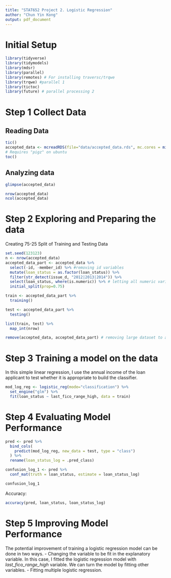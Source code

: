 ---
title: "STAT652 Project 2. Logistic Regression"
author: "Chun Yin Kong"
output: pdf_document
---

# Initial Setup
```{r warning=FALSE, message=FALSE}
library(tidyverse)
library(tidymodels)
library(mdsr)
library(parallel)
library(remotes) # For installing traversc/trqwe
library(trqwe) #parallel 1
library(tictoc)
library(future) # parallel processing 2
```

# Step 1 Collect Data
## Reading Data
```{r warning=FALSE, message=FALSE, eval=FALSE}
tic()
accepted_data <- mcreadRDS(file="data/accepted_data.rds", mc.cores = min(parallel::detectCores(), 16))
# Requires "pigz" on ubuntu
toc()
```

## Analyzing data
```{r}
glimpse(accepted_data)
```

```{r}
nrow(accepted_data)
ncol(accepted_data)
```

# Step 2 Exploring and Preparing the data
Creating 75-25 Split of Training and Testing Data
```{r}
set.seed(123123)
n <- nrow(accepted_data)
accepted_data_part <- accepted_data %>%
  select(-id, -member_id) %>% #removing id variables
  mutate(loan_status = as.factor(loan_status)) %>%
  filter(str_detect(issue_d, "2012|2013|2014")) %>%
  select(loan_status, where(is.numeric)) %>% # letting all numeric variables remain, others all drop
  initial_split(prop=0.75)

train <- accepted_data_part %>%
  training()

test <- accepted_data_part %>%
  testing()

list(train, test) %>%
  map_int(nrow)

remove(accepted_data, accepted_data_part) # removing large dataset to avoid RAM shortage
```
# Step 3 Training a model on the data
In this simple linear regression, I use the annual income of the loan applicant to test whether it is appropriate to build the classifier.

```{r}
mod_log_reg <- logistic_reg(mode="classification") %>%
  set_engine("glm") %>%
  fit(loan_status ~ last_fico_range_high, data = train)
```

# Step 4 Evaluating Model Performance
```{r}
pred <- pred %>%
  bind_cols(
    predict(mod_log_reg, new_data = test, type = "class")
  ) %>%
  rename(loan_status_log = .pred_class)

confusion_log_1 <- pred %>%
  conf_mat(truth = loan_status, estimate = loan_status_log)

confusion_log_1
```

Accuracy:
```{r}
accuracy(pred, loan_status, loan_status_log)
```

# Step 5 Improving Model Performance
The potential improvement of training a logistic regression model can be done in two ways.
  - Changing the variable to be fit in the explanatory variable. In this case, I fitted the logistic regression model with *last_fico_range_high* variable. We can turn the model by fitting other variables.
  - Fitting multiple logistic regression.
